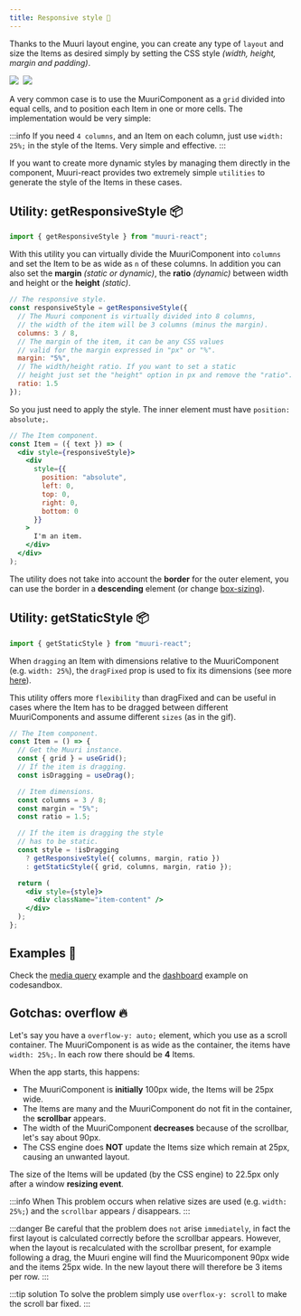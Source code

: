 ```yaml
---
title: Responsive style 👗
---
```



Thanks to the Muuri layout engine, you can create any type of `layout` and size the Items as desired simply by setting the CSS style _(width, height, margin and padding)_.

<div>
  <img src={useBaseUrl("gifs/dashboard.gif")} style={{ width: "45%" }} />
  <img style={{ width: "4%" }} />
  <img
    src={useBaseUrl("gifs/mediaquery.gif")}
    style={{ width: "44%", paddingBottom: "1%" }}
  />
</div>

A very common case is to use the MuuriComponent as a `grid` divided into equal cells, and to position each Item in one or more cells. The implementation would be very simple:

:::info
If you need `4 columns`, and an Item on each column, just use `width: 25%;` in the style of the Items. Very simple and effective.
:::

If you want to create more dynamic styles by managing them directly in the component, Muuri-react provides two extremely simple `utilities` to generate the style of the Items in these cases.

## Utility: getResponsiveStyle 📦

```js
import { getResponsiveStyle } from "muuri-react";
```

With this utility you can virtually divide the MuuriComponent into `columns` and set the Item to be as wide as `n` of these columns. In addition you can also set the **margin** _(static or dynamic)_, the **ratio** _(dynamic)_ between width and height or the **height** _(static)_.

```js
// The responsive style.
const responsiveStyle = getResponsiveStyle({
  // The Muuri component is virtually divided into 8 columns,
  // the width of the item will be 3 columns (minus the margin).
  columns: 3 / 8,
  // The margin of the item, it can be any CSS values
  // valid for the margin expressed in "px" or "%".
  margin: "5%",
  // The width/height ratio. If you want to set a static
  // height just set the "height" option in px and remove the "ratio".
  ratio: 1.5
});
```

So you just need to apply the style. The inner element must have `position: absolute;`.

```jsx
// The Item component.
const Item = ({ text }) => (
  <div style={responsiveStyle}>
    <div
      style={{
        position: "absolute",
        left: 0,
        top: 0,
        right: 0,
        bottom: 0
      }}
    >
      I'm an item.
    </div>
  </div>
);
```

The utility does not take into account the **border** for the outer element, you can use the border in a **descending** element (or change [box-sizing](https://developer.mozilla.org/en-US/docs/Web/CSS/box-sizing)).

## Utility: getStaticStyle 📦

```js
import { getStaticStyle } from "muuri-react";
```

When `dragging` an Item with dimensions relative to the MuuriComponent (e.g. `width: 25%`), the `dragFixed` prop is used to fix its dimensions (see more [here](../usage/items-dimensions#dimensions-when-dragging-)).

This utility offers more `flexibility` than dragFixed and can be useful in cases where the Item has to be dragged between different MuuriComponents and assume different `sizes` (as in the gif).

```jsx
// The Item component.
const Item = () => {
  // Get the Muuri instance.
  const { grid } = useGrid();
  // If the item is dragging.
  const isDragging = useDrag();

  // Item dimensions.
  const columns = 3 / 8;
  const margin = "5%";
  const ratio = 1.5;

  // If the item is dragging the style
  // has to be static.
  const style = !isDragging
    ? getResponsiveStyle({ columns, margin, ratio })
    : getStaticStyle({ grid, columns, margin, ratio });

  return (
    <div style={style}>
      <div className="item-content" />
    </div>
  );
};
```

## Examples 📖

Check the [media query](https://codesandbox.io/s/muuri-react-media-query-q6sy6) example and the [dashboard](https://codesandbox.io/s/muuri-react-dashboard-penbe) example on codesandbox.

## Gotchas: overflow 🔥

Let's say you have a `overflow-y: auto;` element, which you use as a scroll container. The MuuriComponent is as wide as the container, the items have `width: 25%;`. In each row there should be **4** Items.

When the app starts, this happens:

- The MuuriComponent is **initially** 100px wide, the Items will be 25px wide.
- The Items are many and the MuuriComponent do not fit in the container, the **scrollbar** appears.
- The width of the MuuriComponent **decreases** because of the scrollbar, let's say about 90px.
- The CSS engine does **NOT** update the Items size which remain at 25px, causing an unwanted layout.

The size of the Items will be updated (by the CSS engine) to 22.5px only after a window **resizing event**.

:::info When
This problem occurs when relative sizes are used (e.g. `width: 25%;`) and the `scrollbar` appears / disappears.
:::

:::danger
Be careful that the problem does `not` arise `immediately`, in fact the first layout is calculated correctly before the scrollbar appears. However, when the layout is recalculated with the scrollbar present, for example following a drag, the Muuri engine will find the Muuricomponent 90px wide and the items 25px wide. In the new layout there will therefore be 3 items per row.
:::

:::tip solution
To solve the problem simply use `overflox-y: scroll` to make the scroll bar fixed.
:::

